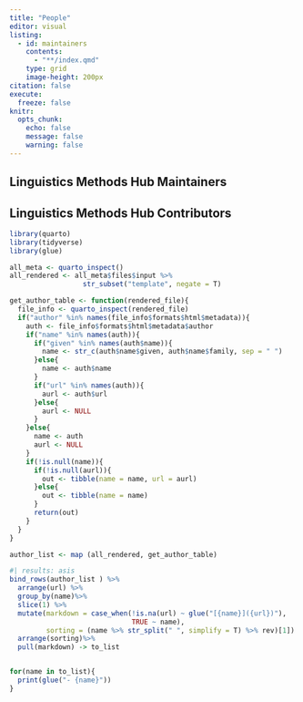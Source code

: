 ```yaml
---
title: "People"
editor: visual
listing:
  - id: maintainers
    contents:
      - "**/index.qmd"
    type: grid
    image-height: 200px
citation: false
execute: 
  freeze: false
knitr: 
  opts_chunk: 
    echo: false
    message: false
    warning: false
---
```


## Linguistics Methods Hub Maintainers

::: {#maintainers}
:::

## Linguistics Methods Hub Contributors

```r
library(quarto)
library(tidyverse)
library(glue)
```

```r
all_meta <- quarto_inspect()
all_rendered <- all_meta$files$input %>% 
                  str_subset("template", negate = T)
```

```r
get_author_table <- function(rendered_file){
  file_info <- quarto_inspect(rendered_file)
  if("author" %in% names(file_info$formats$html$metadata)){
    auth <- file_info$formats$html$metadata$author
    if("name" %in% names(auth)){
      if("given" %in% names(auth$name)){
        name <- str_c(auth$name$given, auth$name$family, sep = " ")
      }else{
        name <- auth$name
      }
      if("url" %in% names(auth)){
        aurl <- auth$url
      }else{
        aurl <- NULL
      }
    }else{
      name <- auth
      aurl <- NULL
    }
    if(!is.null(name)){
      if(!is.null(aurl)){
        out <- tibble(name = name, url = aurl)
      }else{
        out <- tibble(name = name)
      }
      return(out)
    }
  }
}
```

```r
author_list <- map (all_rendered, get_author_table)
```

```r
#| results: asis
bind_rows(author_list ) %>% 
  arrange(url) %>% 
  group_by(name)%>%
  slice(1) %>%
  mutate(markdown = case_when(!is.na(url) ~ glue("[{name}]({url})"),
                              TRUE ~ name),
         sorting = (name %>% str_split(" ", simplify = T) %>% rev)[1]) %>%
  arrange(sorting)%>%
  pull(markdown) -> to_list


for(name in to_list){
  print(glue("- {name}"))
}
```
